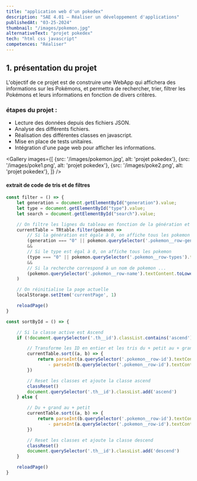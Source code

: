 ```yaml
---
title: "application web d'un pokedex"
description: "SAE 4.01 — Réaliser un développement d'applications"
publishedAt: "03-25-2024"
thumbnail: "/images/pokemon.jpg"    
alternativeText: "projet pokedex"
tech: "html css javascript"
competences: "Réaliser"
---
```


## 1. présentation du projet

L'objectif de ce projet est de construire une WebApp qui affichera des informations sur
les Pokémons, et permettra de rechercher, trier, filtrer les Pokémons et leurs informations
en fonction de divers critères.

### étapes du projet :

- Lecture des données depuis des fichiers JSON.
- Analyse des différents fichiers.
- Réalisation des différentes classes en javascript.
- Mise en place de tests unitaires.
- Intégration d'une page web pour afficher les informations.

<Gallery
    images={[
        {src: '/images/pokemon.jpg', alt: 'projet pokedex'},
        {src: '/images/poke1.png', alt: 'projet pokedex'},
        {src: '/images/poke2.png', alt: 'projet pokedex'},
    ]}
/>

#### extrait de code de tris et de filtres

```javascript
const filter = () => {
    let generation = document.getElementById("generation").value;
    let type = document.getElementById("type").value;
    let search = document.getElementById("search").value;

    // On filtre les lignes du tableau en fonction de la génération et du type et de la recherche
    currentTable = TRtable.filter(pokemon =>
        // Si la génération est égale à 0, on affiche tous les pokemon
        (generation === "0" || pokemon.querySelector('.pokemon__row-generation').textContent.includes(generation))
        &&
        // Si le type est égal à 0, on affiche tous les pokemon
        (type === "0" || pokemon.querySelector('.pokemon__row-types').textContent.includes(type))
        &&
        // Si la recherche correspond à un nom de pokemon ...
        (pokemon.querySelector('.pokemon__row-name').textContent.toLowerCase().includes(search.toLowerCase()))
    )

    // On réinitialise la page actuelle
    localStorage.setItem('currentPage', 1)

    reloadPage()
}

const sortById = () => {

    // Si la classe active est Ascend
    if (!document.querySelector('.th__id').classList.contains('ascend')) {

        // Transforme les ID en entier et les tris du + petit au + grand
        currentTable.sort((a, b) => {
            return parseInt(a.querySelector('.pokemon__row-id').textContent.slice(1))
                - parseInt(b.querySelector('.pokemon__row-id').textContent.slice(1))
        })

        // Reset les classes et ajoute la classe ascend
        classReset()
        document.querySelector('.th__id').classList.add('ascend')
    } else {

        // Du + grand au + petit
        currentTable.sort((a, b) => {
            return parseInt(b.querySelector('.pokemon__row-id').textContent.slice(1))
                - parseInt(a.querySelector('.pokemon__row-id').textContent.slice(1))
        })

        // Reset les classes et ajoute la classe descend
        classReset()
        document.querySelector('.th__id').classList.add('descend')
    }

    reloadPage()
}
```